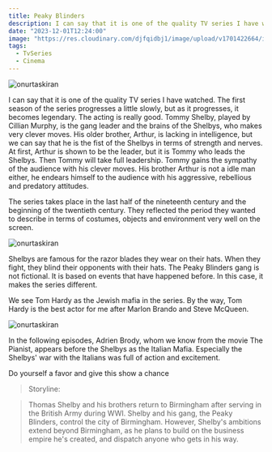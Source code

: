 ```yaml
---
title: Peaky Blinders
description: I can say that it is one of the quality TV series I have watched. The first season of the series progresses a little slowly, but as it progresses, it becomes legendary.
date: "2023-12-01T12:24:00"
image: "https://res.cloudinary.com/djfqidbj1/image/upload/v1701422664/incwp0ys0b9b8uo4jcag.jpg"
tags:
  - TvSeries
  - Cinema
---
```


<img
  className="w-full rounded-xl"
  src="https://res.cloudinary.com/djfqidbj1/image/upload/v1701422664/incwp0ys0b9b8uo4jcag.jpg"
  alt="onurtaskiran"
/>

I can say that it is one of the quality TV series I have watched. The first season of the series progresses a little slowly, but as it progresses, it becomes legendary. The acting is really good. Tommy Shelby, played by Cillian Murphy, is the gang leader and the brains of the Shelbys, who makes very clever moves. His older brother, Arthur, is lacking in intelligence, but we can say that he is the fist of the Shelbys in terms of strength and nerves. At first, Arthur is shown to be the leader, but it is Tommy who leads the Shelbys. Then Tommy will take full leadership. Tommy gains the sympathy of the audience with his clever moves. His brother Arthur is not a idle man either, he endears himself to the audience with his aggressive, rebellious and predatory attitudes.

The series takes place in the last half of the nineteenth century and the beginning of the twentieth century. They reflected the period they wanted to describe in terms of costumes, objects and environment very well on the screen.

<img
  className="w-full"
  src="https://res.cloudinary.com/djfqidbj1/image/upload/v1701422325/qz2jwqdlxvhh8y9pm9kn.jpg"
  alt="onurtaskiran"
/>

Shelbys are famous for the razor blades they wear on their hats. When they fight, they blind their opponents with their hats. The Peaky Blinders gang is not fictional. It is based on events that have happened before. In this case, it makes the series different.

We see Tom Hardy as the Jewish mafia in the series. By the way, Tom Hardy is the best actor for me after Marlon Brando and Steve McQueen.

<img
  className="w-full"
  src="https://res.cloudinary.com/djfqidbj1/image/upload/v1701422325/sonfol29vvvlqgovyhvi.jpg"
  alt="onurtaskiran"
/>

In the following episodes, Adrien Brody, whom we know from the movie The Pianist, appears before the Shelbys as the Italian Mafia. Especially the Shelbys' war with the Italians was full of action and excitement.

Do yourself a favor and give this show a chance

> Storyline:

> Thomas Shelby and his brothers return to Birmingham after serving in the British Army during WWI. Shelby and his gang, the Peaky Blinders, control the city of Birmingham. However, Shelby's ambitions extend beyond Birmingham, as he plans to build on the business empire he's created, and dispatch anyone who gets in his way.
